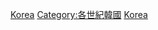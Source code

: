 {{CatRel|19世紀韓國|21世紀韓國}}

[[Category:20世紀各國|Korea]]
[[Category:各世紀韓國|Category:各世紀韓國]]
[[Category:20世紀亞洲|Korea]]